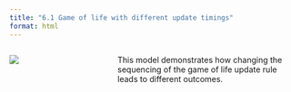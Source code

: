 ```yaml
---
title: "6.1 Game of life with different update timings"
format: html
---
```


:::: {.columns}
::: {.column width=35%}
[![](6.1-life-under-different-update-models.png){style="padding-right:10px;"}](6.1-life-under-different-update-models.nlogox)
:::

::: {.column width=65%}
This model demonstrates how changing the sequencing of the game of life update rule leads to different outcomes.
:::
::::